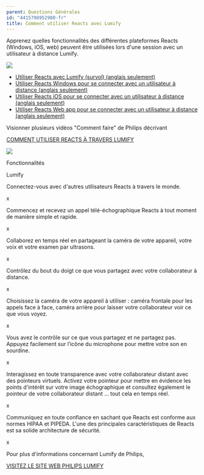 ```yaml
---
parent: Questions Générales
id: "4415798952980-fr"
title: Comment utiliser Reacts avec Lumify
---
```

Apprenez quelles fonctionnalités des différentes plateformes Reacts (Windows, iOS, web) peuvent être utilisées lors d'une session avec un utilisateur à distance Lumify.

![](https://reacts.com/app/uploads/2019/09/WebSiteBanners_Lumify.jpg)

*   [Utiliser Reacts avec Lumify (survol) (anglais seulement)](https://www.youtube.com/watch?v=s_ThSWck2TM)
*   [Utiliser Reacts Windows pour se connecter avec un utilisateur à distance (anglais seulement)](https://www.youtube.com/watch?v=6AF_WPwZzKs)
*   [Utiliser Reacts iOS pour se connecter avec un utilisateur à distance (anglais seulement)](https://www.youtube.com/watch?v=rWAB-HT_WTE)
*   [Utiliser Reacts Web app pour se connecter avec un utilisateur à distance (anglais seulement)](https://www.youtube.com/watch?v=HT2KUsAnImw)

Visionner plusieurs vidéos "Comment faire" de Philips décrivant

[COMMENT UTILISER REACTS À TRAVERS LUMIFY](https://www.youtube.com/playlist?list=PLUkApVTR3S-68wi__rEGqI3_3JTPKQ6pV)

![](https://reacts.com/app/uploads/2019/09/Lumify-1.png)

Fonctionnalités

Lumify

Connectez-vous avec d'autres utilisateurs Reacts à travers le monde.

x

Commencez et recevez un appel télé-échographique Reacts à tout moment de manière simple et rapide.

x

Collaborez en temps réel en partageant la caméra de votre appareil, votre voix et votre examen par ultrasons.

x

Contrôlez du bout du doigt ce que vous partagez avec votre collaborateur à distance.

x

Choisissez la caméra de votre appareil à utiliser : caméra frontale pour les appels face à face, caméra arrière pour laisser votre collaborateur voir ce que vous voyez.

x

Vous avez le contrôle sur ce que vous partagez et ne partagez pas. Appuyez facilement sur l’icône du microphone pour mettre votre son en sourdine.

x

Interagissez en toute transparence avec votre collaborateur distant avec des pointeurs virtuels. Activez votre pointeur pour mettre en évidence les points d'intérêt sur votre image échographique et consultez également le pointeur de votre collaborateur distant ... tout cela en temps réel.

x

Communiquez en toute confiance en sachant que Reacts est conforme aux normes HIPAA et PIPEDA. L'une des principales caractéristiques de Reacts est sa solide architecture de sécurité.

x

Pour plus d'informations concernant Lumify de Philips,

[VISITEZ LE SITE WEB PHILIPS LUMIFY](https://www.usa.philips.com/healthcare/sites/lumify)
